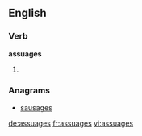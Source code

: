 
==English==

===Verb===
'''assuages'''

# {{third-person singular of|assuage}}

===Anagrams===
* [[sausages#English|sausages]]

[[de:assuages]]
[[fr:assuages]]
[[vi:assuages]]